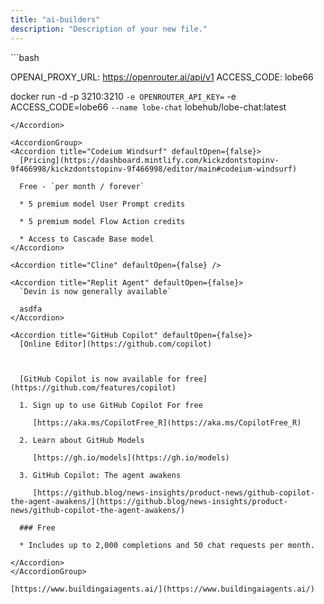 ```yaml
---
title: "ai-builders"
description: "Description of your new file."
---
```


<Accordion title="lobehub" defaultOpen={false}>
  ```bash
   
  OPENAI_PROXY_URL: https://openrouter.ai/api/v1
  ACCESS_CODE: lobe66

  docker run -d -p 3210:3210 `
    -e OPENROUTER_API_KEY= `
    -e ACCESS_CODE=lobe66 `
    --name lobe-chat `
    lobehub/lobe-chat:latest
  ```
</Accordion>

<AccordionGroup>
  <Accordion title="Codeium Windsurf" defaultOpen={false}>
    [Pricing](https://dashboard.mintlify.com/kickzdontstopinv-9f466998/kickzdontstopinv-9f466998/editor/main#codeium-windsurf)

    Free - `per month / forever`

    * 5 premium model User Prompt credits

    * 5 premium model Flow Action credits

    * Access to Cascade Base model
  </Accordion>

  <Accordion title="Cline" defaultOpen={false} />

  <Accordion title="Replit Agent" defaultOpen={false}>
    `Devin is now generally available`

    asdfa
  </Accordion>

  <Accordion title="GitHub Copilot" defaultOpen={false}>
    [Online Editor](https://github.com/copilot)



    [GitHub Copilot is now available for free](https://github.com/features/copilot)

    1. Sign up to use GitHub Copilot For free 

       [https://aka.ms/CopilotFree_R](https://aka.ms/CopilotFree_R)

    2. Learn about GitHub Models 

       [https://gh.io/models](https://gh.io/models)

    3. GitHub Copilot: The agent awakens 

       [https://github.blog/news-insights/product-news/github-copilot-the-agent-awakens/](https://github.blog/news-insights/product-news/github-copilot-the-agent-awakens/)

    ### Free

    * Includes up to 2,000 completions and 50 chat requests per month.

  </Accordion>
</AccordionGroup>

[https://www.buildingaiagents.ai/](https://www.buildingaiagents.ai/)